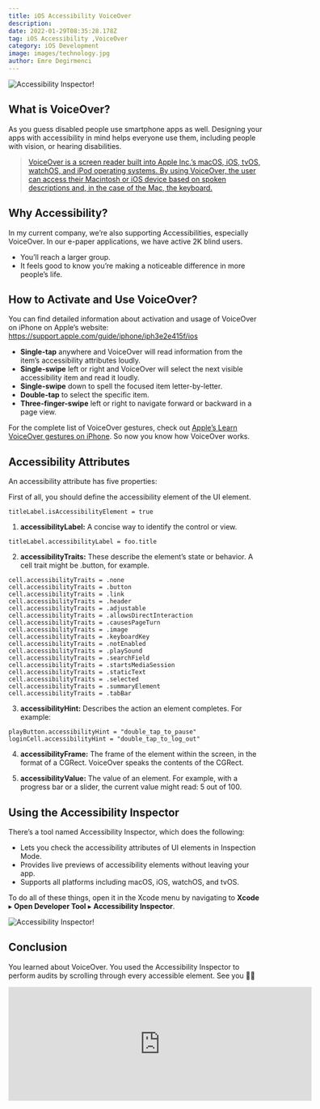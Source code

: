 ```yaml
---
title: iOS Accessibility VoiceOver
description: 
date: 2022-01-29T08:35:28.178Z
tag: iOS Accessibility ,VoiceOver
category: iOS Development
image: images/technology.jpg
author: Emre Degirmenci
---
```


![Accessibility Inspector!](/images/access.png "Accessibility Inspector")

## What is VoiceOver?

As you guess disabled people use smartphone apps as well. Designing your apps with accessibility in mind helps everyone use them, including people with vision, or hearing disabilities.

> [VoiceOver is a screen reader built into Apple Inc.’s macOS, iOS, tvOS, watchOS, and iPod operating systems. By using VoiceOver, the user can access their Macintosh or iOS device based on spoken descriptions and, in the case of the Mac, the keyboard.](https://en.wikipedia.org/wiki/VoiceOver) 

## Why Accessibility?

In my current company, we’re also supporting Accessibilities, especially VoiceOver. In our e-paper applications, we have active 2K blind users.
- You’ll reach a larger group.
- It feels good to know you’re making a noticeable difference in more people’s life.

## How to Activate and Use VoiceOver?

You can find detailed information about activation and usage of VoiceOver on iPhone on Apple’s website:
https://support.apple.com/guide/iphone/iph3e2e415f/ios

- **Single-tap** anywhere and VoiceOver will read information from the item’s accessibility attributes loudly.
- **Single-swipe** left or right and VoiceOver will select the next visible accessibility item and read it loudly.
- **Single-swipe** down to spell the focused item letter-by-letter.
- **Double-tap** to select the specific item.
- **Three-finger-swipe** left or right to navigate forward or backward in a page view.

For the complete list of VoiceOver gestures, check out [Apple’s Learn VoiceOver gestures on iPhone](https://support.apple.com/guide/iphone/learn-voiceover-gestures-iph3e2e2281/ios). So now you know how VoiceOver works.

## Accessibility Attributes

An accessibility attribute has five properties:

First of all, you should define the accessibility element of the UI element.

~~~ 
titleLabel.isAccessibilityElement = true
~~~

1. **accessibilityLabel:** A concise way to identify the control or view.

~~~
titleLabel.accessibilityLabel = foo.title
~~~

2. **accessibilityTraits:** These describe the element’s state or behavior. A cell trait might be .button, for example.

~~~
cell.accessibilityTraits = .none
cell.accessibilityTraits = .button
cell.accessibilityTraits = .link
cell.accessibilityTraits = .header
cell.accessibilityTraits = .adjustable
cell.accessibilityTraits = .allowsDirectInteraction
cell.accessibilityTraits = .causesPageTurn
cell.accessibilityTraits = .image
cell.accessibilityTraits = .keyboardKey
cell.accessibilityTraits = .notEnabled
cell.accessibilityTraits = .playSound
cell.accessibilityTraits = .searchField
cell.accessibilityTraits = .startsMediaSession
cell.accessibilityTraits = .staticText
cell.accessibilityTraits = .selected
cell.accessibilityTraits = .summaryElement
cell.accessibilityTraits = .tabBar
~~~

3. **accessibilityHint:** Describes the action an element completes. For example:

~~~
playButton.accessibilityHint = "double_tap_to_pause"
loginCell.accessibilityHint = "double_tap_to_log_out"
~~~

4. **accessibilityFrame:** The frame of the element within the screen, in the format of a CGRect. VoiceOver speaks the contents of the CGRect.

5. **accessibilityValue:** The value of an element. For example, with a progress bar or a slider, the current value might read: 5 out of 100.

## Using the Accessibility Inspector

There’s a tool named Accessibility Inspector, which does the following:

- Lets you check the accessibility attributes of UI elements in Inspection Mode.
- Provides live previews of accessibility elements without leaving your app.
- Supports all platforms including macOS, iOS, watchOS, and tvOS.

To do all of these things, open it in the Xcode menu by navigating to **Xcode** ▸ **Open Developer Tool** ▸ **Accessibility Inspector**.

![Accessibility Inspector!](/images/access-ss.png "Accessibility Inspector")

## Conclusion
You learned about VoiceOver. You used the Accessibility Inspector to perform audits by scrolling through every accessible element. See you 🖖🏼

<iframe src="https://github.com/sponsors/emrdgrmnci/card" title="Sponsor emrdgrmnci" height="225" width="600" style="border: 0;"></iframe>